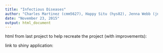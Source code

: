 ```yaml
---
title: "Infectious Diseases"
author: "Charles Martinez (cmm5627), Happy Situ (hys82), Jenna Webb (jnw653)"
date: "November 23, 2015"
output: html_document
---
```


html from last project to help recreate the project (with improvements):

link to shiny application:
